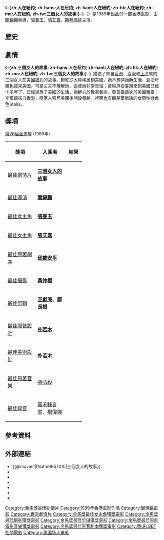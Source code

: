 
{{noteTA
|T=zh:人在紐約; zh-hans:人在纽约; zh-hant:人在紐約; zh-hk:人在紐約; zh-mo:人在紐約; zh-tw:三個女人的故事;
}}
{{Infobox Film
| name = -{zh:人在紐約; zh-hans:人在纽约; zh-hant:人在紐約; zh-hk:人在紐約; zh-mo:人在紐約; zh-tw:三個女人的故事;}-
| original_name = {{lang|en|''Full Moon in New York''}}
| image = 
| caption = 
| director = [[關錦鵬|關錦鵬]]
| producer = [[方平_(演員)|方平]]
| writer = [[鍾阿城|鍾阿城]]、[[邱戴安平|邱戴安平]]
| starring = [[張艾嘉|張艾嘉]]<br/>[[張曼玉|張曼玉]]<br/>[[斯琴高娃|斯琴高娃]]<br/>顧美華
| music = [[張弘毅|張弘毅]]
| cinematography = [[黃仲標|黃仲標]]
| editing = [[王獻箎|王獻箎]]、[[鄒長根|鄒長根]]
| production_company = 學甫影業公司 <small>'''出品'''</small><br/>金采製作公司 <small>'''製作'''</small>
| distributor = 
| released = {{film date|1989|11|18|臺灣|1990|3|1|香港}}
| runtime = 89 分鐘
| country = {{英屬香港電影}}
| awards = 
| language = 粵語、國語、英語
| budget = 
| gross = 香港：HK$3,957,122.00<ref>[http://www.angelfire.com/home/bobic/HK_Movies/Total/hk1990a-b5.htm 香港電影票房 1990（總票房）] 第102位 香港電影票房全紀錄</ref><ref>[http://www.angelfire.com/home/bobic/HK_Movies/HK/hk1990c-b5.htm 香港電影票房 1990（華語電影）] 第80位 香港電影票房全紀錄</ref><br/>台灣：NT$8,622,550.00<ref>[http://cinema.nccu.edu.tw/BOX/3A/3A89.HTM 台灣電影票房（1989年）] {{webarchive|url=https://web.archive.org/web/20080101095745/http://cinema.nccu.edu.tw/BOX/3A/3A89.HTM |date=2008-01-01 }} 第29位 台灣電影資料庫</ref>
| hk_name = 《人在紐約》
| tw_name = 《三個女人的故事》
}}

《'''-{zh:人在紐約; zh-hans:人在纽约; zh-hant:人在紐約; zh-hk:人在紐約; zh-mo:人在紐約; zh-tw:三個女人的故事;}-'''》（{{lang-en|''Full Moon in New York''}}）是1989年出品的一部[[香港電影|香港電影]]，由[[關錦鵬|關錦鵬]]執導，[[張曼玉|張曼玉]]、[[張艾嘉|張艾嘉]]、[[斯琴高娃|斯琴高娃]]主演。

==歷史==
{{expand-section}}

==劇情==
《'''-{zh:三個女人的故事; zh-hans:人在纽约; zh-hant:人在紐約; zh-hk:人在紐約; zh-mo:人在紐約; zh-tw:三個女人的故事;}-'''》講述了來自[[香港|香港]]、[[臺灣|臺灣]]和[[上海|上海]]來的三個女人在[[美國|美國]][[紐約|紐約]]的故事。趙紅從大陸移居到美國，她本想開始新生活，並把母親也接來美國，可是丈夫不理解她，這使她非常苦惱；黃維屏從臺灣來到美國已經十多年了，已經適應了美國的生活，她醉心於舞臺藝術，發誓要躋身於美國舞臺；李鳳嬌來自香港，隨家人移居美國後開設餐館。裡面也有顧美華飾演的女同性戀角色Stella。

== 獎項 ==
[[第26届金馬獎|第26届金馬獎]] (1989年)
{| class="wikitable"
|-align=center
!width="20%"|獎項
!width="20%"|入圍者
!width="10%"|結果
|-align=center
|[[金馬獎最佳劇情片|最佳劇情片]]
|'''[[三個女人的故事|三個女人的故事]]'''
|{{won}}
|-align=center
|[[金馬獎最佳導演|最佳導演]]
|'''[[關錦鵬|關錦鵬]]'''
|{{nom}}
|-align=center
|[[金馬獎最佳女主角|最佳女主角]]
|'''[[張曼玉|張曼玉]]'''
|{{won}}
|-align=center
|[[金馬獎最佳女主角|最佳女主角]]
|'''[[張艾嘉|張艾嘉]]'''
|{{nom}}
|-align=center
|[[金馬獎最佳原著劇本|最佳原著劇本]]
|'''[[邱戴安平|邱戴安平]]'''
|{{won}}
|-align=center
|[[金馬獎最佳攝影|最佳攝影]]
|'''[[黃仲標|黃仲標]]'''
|{{won}}
|-align=center
|[[金馬獎最佳剪輯|最佳剪輯]]
|'''[[王獻箎|王獻箎]]、[[鄒長根|鄒長根]]'''
|{{won}}
|-align=center
|[[金馬獎最佳造型設計|最佳服裝設計]]
|'''[[朴若木|朴若木]]'''
|{{won}}
|-align=center
|[[金馬獎最佳美術設計|最佳美術設計]]
|'''[[朴若木|朴若木]]'''
|{{nom}}
|-align=center
|[[金馬獎最佳原創電影音樂|最佳原著音樂]]
|[[張弘毅|張弘毅]]
|{{won}}
|-align=center
|[[金馬獎最佳音效|最佳錄音]]
|[[嘉禾錄音室|嘉禾錄音室]]、[[楊偉強|楊偉強]]
|{{won}}
|}

== 參考資料 ==
{{reflist}}

==外部連結==
*{{@movies|fNatm0857010|三個女人的故事}}
*{{hkmdb title|7239|人在紐約}}
*{{Mtime|24661|人在紐約}}
*{{douban|title=人在紐約}}
*{{rotten-tomatoes|ren-zai-niu-yue-full-moon-in-new-york|人在紐約}}
*{{Amg movie|180804|人在紐約}}
*{{imdb title|0098187|人在紐約}}

{{關錦鵬}}
{{張艾嘉}}
{{金馬獎最佳劇情片|第26屆}}
{{金馬獎最佳原著劇本|第26屆}}
{{金馬獎最佳原創電影音樂}}

[[Category:金馬獎最佳劇情片|Category:金馬獎最佳劇情片]]
[[Category:1989年香港電影作品|Category:1989年香港電影作品]]
[[Category:關錦鵬電影|Category:關錦鵬電影]]
[[Category:香港劇情片|Category:香港劇情片]]
[[Category:金馬獎最佳女主角獲獎電影|Category:金馬獎最佳女主角獲獎電影]]
[[Category:金馬獎最佳摄影獲獎電影|Category:金馬獎最佳摄影獲獎電影]]
[[Category:金馬獎最佳剪辑獲獎電影|Category:金馬獎最佳剪辑獲獎電影]]
[[Category:金馬獎最佳原創電影音樂獲獎電影|Category:金馬獎最佳原創電影音樂獲獎電影]]
[[Category:金馬獎最佳原著劇本獲獎電影|Category:金馬獎最佳原著劇本獲獎電影]]
[[Category:香港LGBT相關電影|Category:香港LGBT相關電影]]
[[Category:美国华人电影|Category:美国华人电影]]
